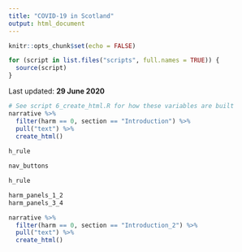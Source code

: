 ---
title: "COVID-19 in Scotland"
output: html_document
---

```{r setup, include=FALSE}
knitr::opts_chunk$set(echo = FALSE)

for (script in list.files("scripts", full.names = TRUE)) {
  source(script)
}
```

<!-- Last updated: **`r format.Date(Sys.Date(), "%d %B %Y")`** -->
Last updated: **29 June 2020**

```{r}
# See script 6_create_html.R for how these variables are built
narrative %>%
  filter(harm == 0, section == "Introduction") %>%
  pull("text") %>%
  create_html()
  
h_rule

nav_buttons

h_rule

harm_panels_1_2
harm_panels_3_4

narrative %>%
  filter(harm == 0, section == "Introduction_2") %>%
  pull("text") %>%
  create_html()
```
